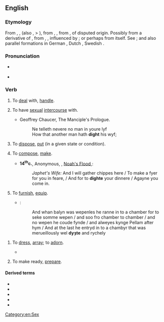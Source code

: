 ==English==

===Etymology===
From {{inh|en|enm|dighten}}, {{m|enm|dihten}}, (also {{m|enm|dyten}}, > {{l|en|dite}}), from {{inh|en|ang|dihtan}}, {{m|ang|dihtian||to set in order; dispose; arrange; appoint; direct; compose}}, from {{inh|en|gem-pro|*dihtōną||to compose; invent}}, of disputed origin. Possibly from a derivative of {{inh|en|gem-pro|*dīkaną||to arrange; create; perform}}, from {{inh|en|ine-pro|*dʰeyǵ-}}, {{m|ine-pro|*dʰeyǵʰ-||to knead; shape; mold; build}}, influenced by {{cog|la|dictāre}}; or perhaps from {{etyl|la|en}} {{m|la|dictāre||to dictate}} itself. See {{m|en|dictate}}; and also parallel formations in German {{m|de|dichten}}, Dutch {{m|nl|dichten}}, Swedish {{m|sv|dikta}}.

===Pronunciation===
* {{a|US|UK}} {{IPA|/daɪt/|lang=en}}
* {{rhymes|aɪt|lang=en}}

===Verb===
{{en-verb|dights|dighting|dight|past2=dighted}}

# {{lb|en|obsolete|transitive}} To [[deal]] with, [[handle]].
# {{lb|en|obsolete|transitive}} To have [[sexual]] [[intercourse]] with.
#* Geoffrey Chaucer, The Manciple's Prologue.
#*:Ne telleth nevere no man in youre lyf
#*:How that another man hath '''dight''' his wyf;
# {{lb|en|obsolete|transitive}} To [[dispose]], [[put]] (in a given state or condition).
# {{lb|en|obsolete|transitive}} To [[compose]], [[make]].
#* '''14<sup>th</sup>c.''', Anonymous, ''{{w|The Chester Mystery Plays}}'', [http://machias.edu/faculty/necastro/drama/chester/play_03.html Noah's Flood],:
#*: ''Japhet's Wife:'' And I will gather chippes here / To make a fyer for you in feare, / And for to '''dighte''' your dinnere / Agayne you come in.
# {{lb|en|archaic|transitive}} To [[furnish]], [[equip]].
#* {{RQ:Mlry MrtDrthr|4.15|2|II|xv}}:
#*: And whan balyn was wepenles he ranne in to a chamber for to seke somme wepen / and soo fro chamber to chamber / and no wepen he coude fynde / and alweyes kynge Pellam after hym / And at the last he entryd in to a chambyr that was merueillously wel '''dyȝte''' and rychely
<!--Prior quote:#*:And at the last he entryd in to a chambyr that was merueillously wel '''dyzte''' and rychely, and a bedde arayed with clothe of gold-->
# {{lb|en|archaic|transitive}} To [[dress]], [[array]]; to [[adorn]].
#* {{quote-text|year=1645|author=John Milton|title=L'Allegro|passage=Right against the eastern gate, / Where the great sun begins his state, / Robed in flames, and amber light, / The clouds in thousand liveries '''dight'''{{nb...}}.}}
# {{lb|en|archaic|transitive}} To make ready, [[prepare]].

====Derived terms====
* {{l|en|dighter}}
* {{l|en|adight}}
* {{l|en|bedight}}
* {{l|en|misdight}}
* {{l|en|overdight}}

[[Category:en:Sex]]